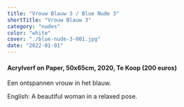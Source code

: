 ```yaml
---
title: "Vrouw Blauw 3 / Blue Nude 3"
shortTitle: "Vrouw Blauw 3"
category: "nudes"
color: "white"
cover: "./blue-nude-3-001.jpg"
date: "2022-01-01"
---
```

    
#### Acrylverf on Paper, 50x65cm, 2020, Te Koop (200 euros)
Een ontspannen vrouw in het blauw.


English: A beautiful woman in a relaxed pose.
